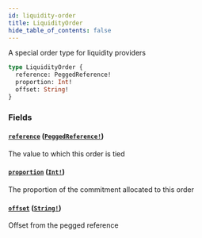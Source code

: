 ```yaml
---
id: liquidity-order
title: LiquidityOrder
hide_table_of_contents: false
---
```



A special order type for liquidity providers

```graphql
type LiquidityOrder {
  reference: PeggedReference!
  proportion: Int!
  offset: String!
}
```


### Fields

#### [`reference`](#) ([`PeggedReference!`](/docs/mainnet/graphql/enums/pegged-reference))

The value to which this order is tied


#### [`proportion`](#) ([`Int!`](/docs/mainnet/graphql/scalars/int))

The proportion of the commitment allocated to this order


#### [`offset`](#) ([`String!`](/docs/mainnet/graphql/scalars/string))

Offset from the pegged reference




